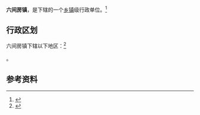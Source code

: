 {{中国乡级行政区|21/01/22/113/000}}

'''六间房镇'''，是{{PRC admin/fullname|21/01/22/113/000|3}}下辖的一个[[乡镇|乡镇]]级行政单位。<ref>{{PRC admin/ref sgc|{{PRC admin/parent|21/01/22/113/000}}}}</ref>

== 行政区划 ==

六间房镇下辖以下地区：<ref>{{PRC admin/ref sgc|21/01/22/113/000}}</ref>

{{PRC admin/children|21/01/22/113/000}}。

== 参考资料 ==

{{reflist}}

{{行政区划小作品}}
{{PRC admin/navcat|21/01/22/113/000}}